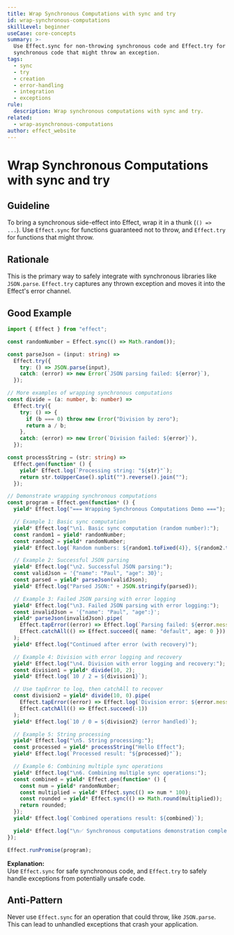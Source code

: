 ```yaml
---
title: Wrap Synchronous Computations with sync and try
id: wrap-synchronous-computations
skillLevel: beginner
useCase: core-concepts
summary: >-
  Use Effect.sync for non-throwing synchronous code and Effect.try for
  synchronous code that might throw an exception.
tags:
  - sync
  - try
  - creation
  - error-handling
  - integration
  - exceptions
rule:
  description: Wrap synchronous computations with sync and try.
related:
  - wrap-asynchronous-computations
author: effect_website
---
```


# Wrap Synchronous Computations with sync and try

## Guideline

To bring a synchronous side-effect into Effect, wrap it in a thunk (`() => ...`).
Use `Effect.sync` for functions guaranteed not to throw, and `Effect.try` for
functions that might throw.

## Rationale

This is the primary way to safely integrate with synchronous libraries like
`JSON.parse`. `Effect.try` captures any thrown exception and moves it into
the Effect's error channel.

## Good Example

```typescript
import { Effect } from "effect";

const randomNumber = Effect.sync(() => Math.random());

const parseJson = (input: string) =>
  Effect.try({
    try: () => JSON.parse(input),
    catch: (error) => new Error(`JSON parsing failed: ${error}`),
  });

// More examples of wrapping synchronous computations
const divide = (a: number, b: number) =>
  Effect.try({
    try: () => {
      if (b === 0) throw new Error("Division by zero");
      return a / b;
    },
    catch: (error) => new Error(`Division failed: ${error}`),
  });

const processString = (str: string) =>
  Effect.gen(function* () {
    yield* Effect.log(`Processing string: "${str}"`);
    return str.toUpperCase().split("").reverse().join("");
  });

// Demonstrate wrapping synchronous computations
const program = Effect.gen(function* () {
  yield* Effect.log("=== Wrapping Synchronous Computations Demo ===");

  // Example 1: Basic sync computation
  yield* Effect.log("\n1. Basic sync computation (random number):");
  const random1 = yield* randomNumber;
  const random2 = yield* randomNumber;
  yield* Effect.log(`Random numbers: ${random1.toFixed(4)}, ${random2.toFixed(4)}`);

  // Example 2: Successful JSON parsing
  yield* Effect.log("\n2. Successful JSON parsing:");
  const validJson = '{"name": "Paul", "age": 30}';
  const parsed = yield* parseJson(validJson);
  yield* Effect.log("Parsed JSON:" + JSON.stringify(parsed));

  // Example 3: Failed JSON parsing with error logging
  yield* Effect.log("\n3. Failed JSON parsing with error logging:");
  const invalidJson = '{"name": "Paul", "age":}';
  yield* parseJson(invalidJson).pipe(
    Effect.tapError((error) => Effect.log(`Parsing failed: ${error.message}`)),
    Effect.catchAll(() => Effect.succeed({ name: "default", age: 0 }))
  );
  yield* Effect.log("Continued after error (with recovery)");

  // Example 4: Division with error logging and recovery
  yield* Effect.log("\n4. Division with error logging and recovery:");
  const division1 = yield* divide(10, 2);
  yield* Effect.log(`10 / 2 = ${division1}`);

  // Use tapError to log, then catchAll to recover
  const division2 = yield* divide(10, 0).pipe(
    Effect.tapError((error) => Effect.log(`Division error: ${error.message}`)),
    Effect.catchAll(() => Effect.succeed(-1))
  );
  yield* Effect.log(`10 / 0 = ${division2} (error handled)`);

  // Example 5: String processing
  yield* Effect.log("\n5. String processing:");
  const processed = yield* processString("Hello Effect");
  yield* Effect.log(`Processed result: "${processed}"`);

  // Example 6: Combining multiple sync operations
  yield* Effect.log("\n6. Combining multiple sync operations:");
  const combined = yield* Effect.gen(function* () {
    const num = yield* randomNumber;
    const multiplied = yield* Effect.sync(() => num * 100);
    const rounded = yield* Effect.sync(() => Math.round(multiplied));
    return rounded;
  });
  yield* Effect.log(`Combined operations result: ${combined}`);

  yield* Effect.log("\n✅ Synchronous computations demonstration completed!");
});

Effect.runPromise(program);

```

**Explanation:**  
Use `Effect.sync` for safe synchronous code, and `Effect.try` to safely
handle exceptions from potentially unsafe code.

## Anti-Pattern

Never use `Effect.sync` for an operation that could throw, like `JSON.parse`.
This can lead to unhandled exceptions that crash your application.
